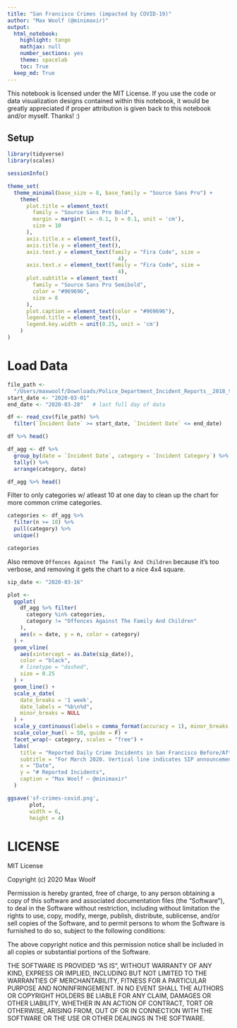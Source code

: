```yaml
---
title: "San Francisco Crimes (impacted by COVID-19)"
author: "Max Woolf (@minimaxir)"
output:
  html_notebook:
    highlight: tango
    mathjax: null
    number_sections: yes
    theme: spacelab
    toc: True
  keep_md: True
---
```


This notebook is licensed under the MIT License. If you use the code or data visualization designs contained within this notebook, it would be greatly appreciated if proper attribution is given back to this notebook and/or myself. Thanks! :)

## Setup

```r
library(tidyverse)
library(scales)

sessionInfo()
```

```r
theme_set(
  theme_minimal(base_size = 8, base_family = "Source Sans Pro") +
    theme(
      plot.title = element_text(
        family = "Source Sans Pro Bold",
        margin = margin(t = -0.1, b = 0.1, unit = 'cm'),
        size = 10
      ),
      axis.title.x = element_text(),
      axis.title.y = element_text(),
      axis.text.y = element_text(family = "Fira Code", size =
                                   4),
      axis.text.x = element_text(family = "Fira Code", size =
                                   4),
      plot.subtitle = element_text(
        family = "Source Sans Pro Semibold",
        color = "#969696",
        size = 8
      ),
      plot.caption = element_text(color = "#969696"),
      legend.title = element_text(),
      legend.key.width = unit(0.25, unit = 'cm')
    )
)
```


# Load Data

```r
file_path <-
  "/Users/maxwoolf/Downloads/Police_Department_Incident_Reports__2018_to_Present.csv"
start_date <- "2020-03-01"
end_date <- "2020-03-28"   # last full day of data

df <- read_csv(file_path) %>%
  filter(`Incident Date` >= start_date, `Incident Date` <= end_date)

df %>% head()
```

```r
df_agg <- df %>%
  group_by(date = `Incident Date`, category = `Incident Category`) %>%
  tally() %>%
  arrange(category, date)

df_agg %>% head()
```

Filter to only categories w/ atleast 10 at one day to clean up the chart for more common crime categories.

```r
categories <- df_agg %>%
  filter(n >= 10) %>%
  pull(category) %>%
  unique()

categories
```

Also remove `Offences Against The Family And Children` because it's too verbose, and removing it gets the chart to a nice 4x4 square.

```r
sip_date <- "2020-03-16"

plot <-
  ggplot(
    df_agg %>% filter(
      category %in% categories,
      category != "Offences Against The Family And Children"
    ),
    aes(x = date, y = n, color = category)
  ) +
  geom_vline(
    aes(xintercept = as.Date(sip_date)),
    color = "black",
    # linetype = "dashed",
    size = 0.25
  ) +
  geom_line() +
  scale_x_date(
    date_breaks = '1 week',
    date_labels = "%b\n%d",
    minor_breaks = NULL
  ) +
  scale_y_continuous(labels = comma_format(accuracy = 1), minor_breaks = NULL) +
  scale_color_hue(l = 50, guide = F) +
  facet_wrap(~ category, scales = "free") +
  labs(
    title = "Reported Daily Crime Incidents in San Francisco Before/After COVID-19 Shelter-In-Place",
    subtitle = "For March 2020. Vertical line indicates SIP announcement on March 16th. Data via datasf.org.",
    x = "Date",
    y = "# Reported Incidents",
    caption = "Max Woolf — @minimaxir"
  )

ggsave('sf-crimes-covid.png',
       plot,
       width = 6,
       height = 4)
```

# LICENSE

MIT License

Copyright (c) 2020 Max Woolf

Permission is hereby granted, free of charge, to any person obtaining a copy
of this software and associated documentation files (the "Software"), to deal
in the Software without restriction, including without limitation the rights
to use, copy, modify, merge, publish, distribute, sublicense, and/or sell
copies of the Software, and to permit persons to whom the Software is
furnished to do so, subject to the following conditions:

The above copyright notice and this permission notice shall be included in all
copies or substantial portions of the Software.

THE SOFTWARE IS PROVIDED "AS IS", WITHOUT WARRANTY OF ANY KIND, EXPRESS OR
IMPLIED, INCLUDING BUT NOT LIMITED TO THE WARRANTIES OF MERCHANTABILITY,
FITNESS FOR A PARTICULAR PURPOSE AND NONINFRINGEMENT. IN NO EVENT SHALL THE
AUTHORS OR COPYRIGHT HOLDERS BE LIABLE FOR ANY CLAIM, DAMAGES OR OTHER
LIABILITY, WHETHER IN AN ACTION OF CONTRACT, TORT OR OTHERWISE, ARISING FROM,
OUT OF OR IN CONNECTION WITH THE SOFTWARE OR THE USE OR OTHER DEALINGS IN THE
SOFTWARE.